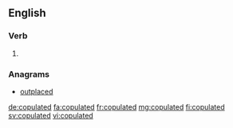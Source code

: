 ==English==

===Verb===
{{head|en|verb form}}

# {{en-past of|copulate}}

===Anagrams===
* [[outplaced#English|outplaced]]

[[de:copulated]]
[[fa:copulated]]
[[fr:copulated]]
[[mg:copulated]]
[[fi:copulated]]
[[sv:copulated]]
[[vi:copulated]]